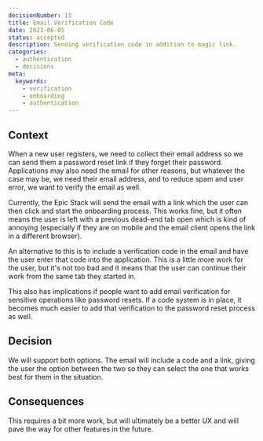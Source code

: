 ```yaml
---
decisionNumber: 13
title: Email Verification Code
date: 2023-06-05
status: accepted
description: Sending verification code in addition to magic link.
categories:
  - authentication
  - decisions  
meta:
  keywords:
    - verification
    - onboarding 
    - authentication
---
```


## Context

When a new user registers, we need to collect their email address so we can send
them a password reset link if they forget their password. Applications may also
need the email for other reasons, but whatever the case may be, we need their
email address, and to reduce spam and user error, we want to verify the email as
well.

Currently, the Epic Stack will send the email with a link which the user can
then click and start the onboarding process. This works fine, but it often means
the user is left with a previous dead-end tab open which is kind of annoying
(especially if they are on mobile and the email client opens the link in a
different browser).

An alternative to this is to include a verification code in the email and have
the user enter that code into the application. This is a little more work for
the user, but it's not too bad and it means that the user can continue their
work from the same tab they started in.

This also has implications if people want to add email verification for
sensitive operations like password resets. If a code system is in place, it
becomes much easier to add that verification to the password reset process as
well.

## Decision

We will support both options. The email will include a code and a link, giving
the user the option between the two so they can select the one that works best
for them in the situation.

## Consequences

This requires a bit more work, but will ultimately be a better UX and will pave
the way for other features in the future.
